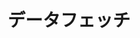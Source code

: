 ---
source-updated-at: 2025-05-16T04:52:11.000Z
translation-updated-at: 2025-06-06T16:59:02.660Z
title: データフェッチ
description: Next.js を使用してデータの取得、キャッシュ、再検証、変更を行う方法を学びます。
---
